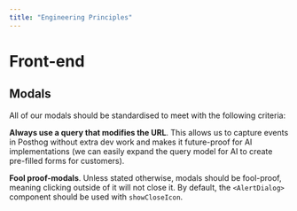 ```yaml
---
title: "Engineering Principles"
---
```

# Front-end
## Modals
All of our modals should be standardised to meet with the following criteria:

**Always use a query that modifies the URL**. This allows us to capture events in Posthog without extra dev work and makes it future-proof for AI implementations (we can easily expand the query model for AI to create pre-filled forms for customers).

**Fool proof-modals**. Unless stated otherwise, modals should be fool-proof, meaning clicking outside of it will not close it. By default, the `<AlertDialog>` component should be used with `showCloseIcon`.